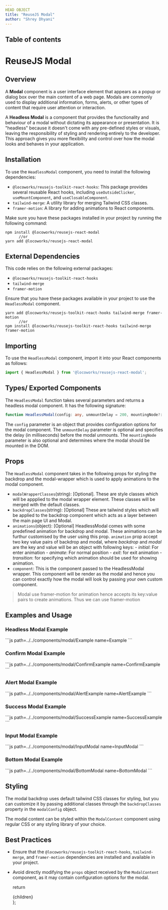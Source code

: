 ```yaml
---
HEAD OBJECT
title: "ReuseJS Modal"
author: "Shrey Dhyani"
---
```




## Table of contents
# ReuseJS Modal

## Overview
A **Modal** component is a user interface element that appears as a popup or dialog box over the main content of a web page. Modals are commonly used to display additional information, forms, alerts, or other types of content that require user attention or interaction.

A **Headless Modal** is a component that provides the functionality and behaviour of a modal without dictating its appearance or presentation. It is "headless" because it doesn't come with any pre-defined styles or visuals, leaving the responsibility of styling and rendering entirely to the developer. This approach gives you more flexibility and control over how the modal looks and behaves in your application.

## Installation
To use the `HeadlessModal` component, you need to install the following dependencies:

- `@locoworks/reusejs-toolkit-react-hooks`: This package provides several reusable React hooks, including `useOutsideClicker`, `useMountComponent`, and `useClosableComponent`.
- `tailwind-merge`: A utility library for merging Tailwind CSS classes.
- `framer-motion`: A library for adding animations to React components.

Make sure you have these packages installed in your project by running the following command:

```
npm install @locoworks/reusejs-react-modal
      //or
yarn add @locoworks/reusejs-react-modal
```

## External Dependencies
This code relies on the following external packages:

- `@locoworks/reusejs-toolkit-react-hooks`
- `tailwind-merge`
- `framer-motion`

Ensure that you have these packages available in your project to use the `HeadlessModal` component.

```
yarn add @locoworks/reusejs-toolkit-react-hooks tailwind-merge framer-motion
      //or
npm install @locoworks/reusejs-toolkit-react-hooks tailwind-merge framer-motion
```

## Importing
To use the `HeadlessModal` component, import it into your React components as follows:

```jsx
import { HeadlessModal } from '@locoworks/reusejs-react-modal';
```

## Types/ Exported Components
The `HeadlessModal` function takes several parameters and returns a headless modal component. It has the following signature:

```typescript
function HeadlessModal(config: any, unmountDelay = 200, mountingNode?: any): React.ComponentType<any>;
```

The `config` parameter is an object that provides configuration options for the modal component. The `unmountDelay` parameter is optional and specifies the delay (in milliseconds) before the modal unmounts. The `mountingNode` parameter is also optional and determines where the modal should be mounted in the DOM.

## Props
The `HeadlessModal` component takes in the following props for styling the backdrop and the modal-wrapper which is used to apply animations to the modal component.

- `modalWrapperClasses`(string): [Optional].  These are style classes which will be appplied to the modal wrapper element. These classes will be merged with the default classes.
- `backdropClasses`(string): [Optional] These are tailwind styles which will be applied to the backdrop component which acts as a layer between the main page UI and Modal.
- `animations`(object): [Optional] HeadlessModal comes with some predefined animation for backdrop and modal. These animations can be furthur customised by the user using this prop. `animation` prop accept two key value pairs of backdrop and modal, where *backdrop* and *modal* are the key and value will be an object with following keys:
      - *initial*: For enter animation
      - *animate*: For normal position
      - *exit*: for exit animation
      - *transition*: for specifying which animation should be used for showing animation.
- `component`: This is the component passed to the HeadlessModal wrapper. This component will be render as the modal and hence you can control exactly how the modal will look by passing your own custom component.
> Modal use framer-motion for animation hence accepts its key:value pairs to create animations. Thus we can use framer-motion 

## Examples and Usage 

### Headless Modal Example
<Example/>
```js path=../../components/modal/Example name=Example
```

### Confirm Modal Example
<ConfirmExample/>
```js path=../../components/modal/ConfirmExample name=ConfirmExample
```

### Alert Modal Example
<AlertExample/>
```js path=../../components/modal/AlertExample name=AlertExample
```

### Success Modal Example
<SuccessExample/>
```js path=../../components/modal/SuccessExample name=SuccessExample
```

### Input Modal Example
<InputModal/>
```js path=../../components/modal/InputModal name=InputModal
```

### Bottom Modal Example
<BottomModal/>
```js path=../../components/modal/BottomModal name=BottomModal
```

## Styling
The modal backdrop uses default tailwind CSS classes for styling, but you can customize it by passing additional classes through the `backdropClasses` property in the `modalConfig` object.

The modal content can be styled within the `ModalContent` component using regular CSS or any styling library of your choice.

## Best Practices
- Ensure that the `@locoworks/reusejs-toolkit-react-hooks`, `tailwind-merge`, and `framer-motion` dependencies are installed and available in your project.
- Avoid directly modifying the `props` object received by the `ModalContent` component, as it may contain configuration options for the modal.

  return <div className="prose max-w-full mx-4 pb-10" >{children}</div>
};
